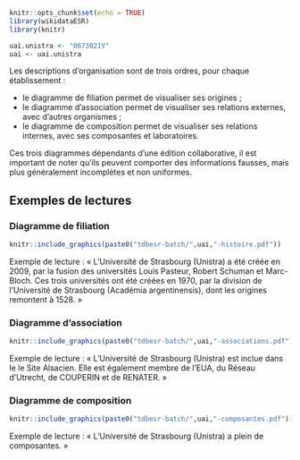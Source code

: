 
```r
knitr::opts_chunk$set(echo = TRUE)
library(wikidataESR)
library(knitr)

uai.unistra <- "0673021V"
uai <- uai.unistra
```

Les descriptions d'organisation sont de trois ordres, pour chaque établissement :

- le diagramme de filiation permet de visualiser ses origines ;
- le diagramme d'association permet de visualiser ses relations externes, avec d'autres organismes ;
- le diagramme de composition permet de visualiser ses relations internes, avec ses composantes et laboratoires.

Ces trois diagrammes dépendants d'une édition collaborative, il est important de noter qu'ils peuvent comporter des informations fausses, mais plus généralement incomplètes et non uniformes. 



## Exemples de lectures 

### Diagramme de filiation

```r
knitr::include_graphics(paste0("tdbesr-batch/",uai,"-histoire.pdf"))
```

Exemple de lecture : « L'Université de Strasbourg (Unistra) a été créée en 2009, par la fusion des universités Louis Pasteur, Robert Schuman et Marc-Bloch. Ces trois universités ont été créées en 1970, par la division de l'Université de Strasbourg (Académia argentinensis), dont les origines remontent à 1528. »


### Diagramme d'association

```r
knitr::include_graphics(paste0("tdbesr-batch/",uai,"-associations.pdf"))
```

Exemple de lecture : « L'Université de Strasbourg (Unistra) est inclue dans le le Site Alsacien. Elle est également membre de l'EUA, du Réseau d'Utrecht, de COUPERIN et de RENATER. »

### Diagramme de composition

```r
knitr::include_graphics(paste0("tdbesr-batch/",uai,"-composantes.pdf"))
```

Exemple de lecture : « L'Université de Strasbourg (Unistra) a plein de composantes. »

